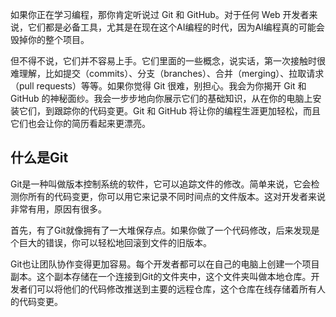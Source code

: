 如果你正在学习编程，那你肯定听说过 Git 和 GitHub。对于任何 Web 开发者来说，它们都是必备工具，尤其是在现在这个AI编程的时代，因为AI编程真的可能会毁掉你的整个项目。

但不得不说，它们并不容易上手。它们里面的一些概念，说实话，第一次接触时很难理解，比如提交（commits）、分支（branches）、合并（merging）、拉取请求（pull requests）等等。如果你觉得 Git 很难，别担心。我会为你揭开 Git 和 GitHub 的神秘面纱。我会一步步地向你展示它们的基础知识，从在你的电脑上安装它们，到跟踪你的代码变更。Git 和 GitHub 将让你的编程生涯更加轻松，而且它们也会让你的简历看起来更漂亮。

## 什么是Git

Git是一种叫做版本控制系统的软件，它可以追踪文件的修改。简单来说，它会检测你所有的代码变更，你可以用它来记录不同时间点的文件版本。这对开发者来说非常有用，原因有很多。

首先，有了Git就像拥有了一大堆保存点。如果你做了一个代码修改，后来发现是个巨大的错误，你可以轻松地回滚到文件的旧版本。

Git也让团队协作变得更加容易。每个开发者都可以在自己的电脑上创建一个项目副本。这个副本存储在一个连接到Git的文件夹中，这个文件夹叫做本地仓库。开发者们可以将他们的代码修改推送到主要的远程仓库，这个仓库在线存储着所有人的代码变更。
